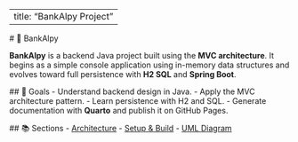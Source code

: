 ----
 title: "BankAlpy Project"
 ---

 # 🏦 BankAlpy

 **BankAlpy** is a backend Java project built using the **MVC architecture**.
 It begins as a simple console application using in-memory data structures and evolves toward full persistence with **H2 SQL** and **Spring Boot**.

 ## 🎯 Goals
 - Understand backend design in Java.
 - Apply the MVC architecture pattern.
 - Learn persistence with H2 and SQL.
 - Generate documentation with **Quarto** and publish it on GitHub Pages.

 ## 📚 Sections
 - [Architecture](architecture.qmd)
 - [Setup & Build](setup.qmd)
 - [UML Diagram](uml.qmd)

